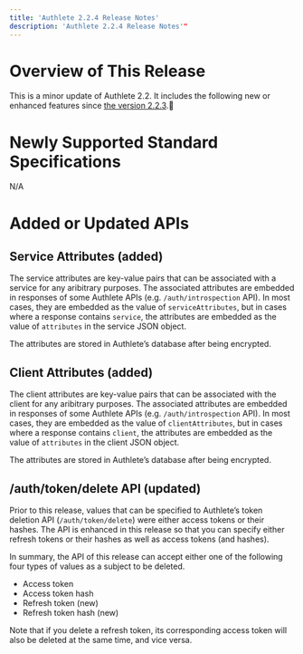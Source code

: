 ```yaml
---
title: 'Authlete 2.2.4 Release Notes'
description: 'Authlete 2.2.4 Release Notes'"
---
```


# Overview of This Release

This is a minor update of Authlete 2.2. It includes the following new or enhanced features since [the version 2.2.3](../2.2.3).

# Newly Supported Standard Specifications

N/A

# Added or Updated APIs

## Service Attributes (added)

The service attributes are key-value pairs that can be associated with a service for any aribitrary purposes. The associated attributes are embedded in responses of some Authlete APIs (e.g. `/auth/introspection` API). In most cases, they are embedded as the value of `serviceAttributes`, but in cases where a response contains `service`, the attributes are embedded as the value of `attributes` in the service JSON object.

The attributes are stored in Authlete’s database after being encrypted.

## Client Attributes (added)

The client attributes are key-value pairs that can be associated with the client for any aribitrary purposes. The associated attributes are embedded in responses of some Authlete APIs (e.g. `/auth/introspection` API). In most cases, they are embedded as the value of `clientAttributes`, but in cases where a response contains `client`, the attributes are embedded as the value of `attributes` in the client JSON object.

The attributes are stored in Authlete’s database after being encrypted.

## /auth/token/delete API (updated)

Prior to this release, values that can be specified to Authlete’s token deletion API (`/auth/token/delete`) were either access tokens or their hashes. The API is enhanced in this release so that you can specify either refresh tokens or their hashes as well as access tokens (and hashes).

In summary, the API of this release can accept either one of the following four types of values as a subject to be deleted.

- Access token
- Access token hash
- Refresh token (new)
- Refresh token hash (new)

Note that if you delete a refresh token, its corresponding access token will also be deleted at the same time, and vice versa.
